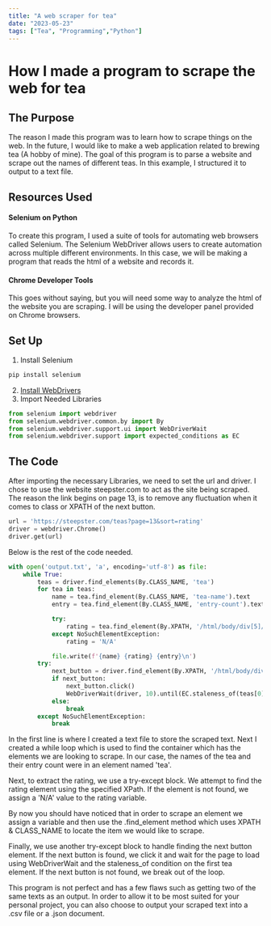 ---
title: "A web scraper for tea"
date: "2023-05-23"
tags: ["Tea", "Programming","Python"]
---

# How I made a program to scrape the web for tea

## The Purpose
The reason I made this program was to learn how to scrape things on the web. In the future, I would like to make a web application related to brewing tea (A hobby of mine). The goal of this program is to parse a website and scrape out the names of different teas. In this example, I structured it to output to a text file.

## Resources Used
#### Selenium on Python 
To create this program, I used a suite of tools for automating web browsers called Selenium. The Selenium WebDriver allows users to create automation across multiple different environments. In this case, we will be making a program that reads the html of a website and records it. 
#### Chrome Developer Tools
This goes without saying, but you will need some way to analyze the html of the website you are scraping. I will be using the developer panel provided on Chrome browsers. 

## Set Up
1. Install Selenium 
```python
pip install selenium
```
2. [Install WebDrivers](https://www.selenium.dev/documentation/webdriver/)
3. Import Needed Libraries
```python
from selenium import webdriver
from selenium.webdriver.common.by import By
from selenium.webdriver.support.ui import WebDriverWait
from selenium.webdriver.support import expected_conditions as EC
```

## The Code
After importing the necessary Libraries, we need to set the url and driver. I chose to use the website steepster.com to act as the site being scraped. The reason the link begins on page 13, is to remove any fluctuation when it comes to class or XPATH of the next button. 
```python
url = 'https://steepster.com/teas?page=13&sort=rating'
driver = webdriver.Chrome()
driver.get(url)
```
Below is the rest of the code needed. 
```python
with open('output.txt', 'a', encoding='utf-8') as file:
    while True:
        teas = driver.find_elements(By.CLASS_NAME, 'tea')
        for tea in teas:
            name = tea.find_element(By.CLASS_NAME, 'tea-name').text
            entry = tea.find_element(By.CLASS_NAME, 'entry-count').text

            try:
                rating = tea.find_element(By.XPATH, '/html/body/div[5]/div[1]/div/div/div[2]/div/div').text
            except NoSuchElementException:
                rating = 'N/A'

            file.write(f'{name} {rating} {entry}\n')
        try:
            next_button = driver.find_element(By.XPATH, '/html/body/div[5]/div[1]/div/nav/ul/li[13]/a')
            if next_button:
                next_button.click()
                WebDriverWait(driver, 10).until(EC.staleness_of(teas[0]))
            else:
                break
        except NoSuchElementException:
            break
```
In the first line is where I created a text file to store the scraped text. Next I created a while loop which is used to find the container which has the elements we are looking to scrape. In our case, the names of the tea and their entry count were in an element named 'tea'.
<CustomImage src="https://raw.githubusercontent.com/michael-kudrik/BlogPosts/main/images/TeaScrape1.jpg" alt="Explanation of element locations"/>

Next, to extract the rating, we use a try-except block. We attempt to find the rating element using the specified XPath. If the element is not found, we assign a 'N/A' value to the rating variable.  

By now you should have noticed that in order to scrape an element we assign a variable and then use the .find_element method which uses XPATH & CLASS_NAME to locate the item we would like to scrape.  

Finally, we use another try-except block to handle finding the next button element. If the next button is found, we click it and wait for the page to load using WebDriverWait and the staleness_of condition on the first tea element. If the next button is not found, we break out of the loop.  

<CustomImage src="https://raw.githubusercontent.com/michael-kudrik/BlogPosts/main/images/TeaScrape2.jpg" alt="Text file containing tea names"/>
This program is not perfect and has a few flaws such as getting two of the same texts as an output. In order to allow it to be most suited for your personal project, you can also choose to output your scraped text into a .csv file or a .json document. 

